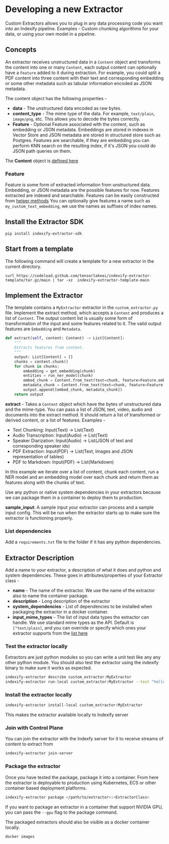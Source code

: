 
# Developing a new Extractor

Custom Extractors allows you to plug in any data processing code you want into an Indexify pipeline. Examples - Custom chunking algorithms for your data, or using your own model in a pipeline.


## Concepts

An extractor receives unstructured data in a `Content` object and transforms the content into one or many `Content`, each output content can optionally have a `Feature` added to it during extraction. For example, you could split a PDF content into three content with their text and corresponding embedding or some other metadata such as tabular information encoded as JSON metadata.

The content object has the following properties -

* **data** - The unstructured data encoded as raw bytes.
* **content_type** - The mime type of the data. For example, `text/plain`, `image/png`, etc. This allows you to decode the bytes correctly.
* **Feature** - Optional Feature associated with the content, such as embedding or JSON metadata. Embeddings are stored in indexes in Vector Store and JSON metadata are stored in structured store such as Postgres. Features are searchable, if they are embedding you can perform KNN search on the resulting index, if it's JSON you could do JSON path queries on them.

The **Content** object is [defined here](https://github.com/tensorlakeai/indexify/blob/11346c29055f16d397fc0901ec10139cdc945134/indexify_extractor_sdk/base_extractor.py#L48) 

### Feature
Feature is some form of extracted information from unstructured data. Embedding, or JSON metadata are the possible features for now. Features extracted are indexed and searchable.
Features can be easily constructed from [helper methods](https://github.com/tensorlakeai/indexify/blob/11346c29055f16d397fc0901ec10139cdc945134/indexify_extractor_sdk/base_extractor.py#L37)
You can optionally give features a name such as `my_custom_text_embedding`, we use the names as suffixes of index names.

## Install the Extractor SDK

```shell
pip install indexify-extractor-sdk
```

## Start from a template

The following command will create a template for a new extractor in the current directory. 

```shell
curl https://codeload.github.com/tensorlakeai/indexify-extractor-template/tar.gz/main | tar -xz  indexify-extractor-template-main
```

## Implement the Extractor 
The template contains a `MyExtractor` extractor in the `custom_extractor.py` file. Implement the extract method, which accepts a `Content` and produces a list of `Content`. The output content list is usually some form of transformation of the input and some features related to it. The valid output features are `Embedding` and `Metadata`. 

```py
def extract(self, content: Content) -> List[Content]:
    """
    Extracts features from content.
    """
    output: List[Content] = []
    chunks = content.chunk()
    for chunk in chunks:
        embedding = get_embedding(chunk)
        entities = run_ner_model(chunk)
        embed_chunk = Content.from_text(text=chunk, feature=Feature.embedding(name="text_embedding", values=embedding))
        metadata_chunk = Content.from_text(text=chunk, feature=Feature.metadata(name="metadata", json.dumps(entities))),
        output.append([embed_chunk, metadata_chunk])
    return output
```

**extract** - Takes a `Content` object which have the bytes of unstructured data and the mime-type. You can pass a list of JSON, text, video, audio and documents into the extract method. It should return a list of transformed or derived content, or a list of features. 
Examples - 

- Text Chunking: Input(Text) -> List(Text)
- Audio Transcription: Input(Audio) -> List(Text)
- Speaker Diarization: Input(Audio) -> List(JSON of text and corresponding speaker ids)
- PDF Extraction: Input(PDF) -> List(Text, Images and JSON representation of tables)
- PDF to Markdown: Input(PDF) -> List(Markdown)

In this example we iterate over a list of content, chunk each content, run a NER model and an embedding model over each chunk and return them as features along with the chunks of text.


<Note>
  Use any python or native system dependencies in your extractors because we can package them in a container to deploy them to production.
</Note>

**sample_input**: A sample input your extractor can process and a sample input config. This will be run when the extractor starts up to make sure the extractor is functioning properly.

### List dependencies

Add a `requirements.txt` file to the folder if it has any python dependencies.

## Extractor Description
Add a name to your extractor, a description of what it does and python and system dependencies. These goes in attributes/properties of your Extractor class -

* **name** - The name of the extractor. We use the name of the extractor also to name the container package.
* **description** - Long description of the extractor
* **system_dependencies** - List of dependencies to be installed when packaging the extractor in a docker container.
* **input_mime_types** - The list of input data types the extractor can handle. We use standard mime types as the API. Default is `["text/plain]`, and you can override or specify which ones your extractor supports from the [list here](https://developer.mozilla.org/en-US/docs/Web/HTTP/Basics_of_HTTP/MIME_types/Common_types)

### Test the extractor locally

Extractors are just python modules so you can write a unit test like any any other python module. You should also test the extractor using the indexify binary to make sure it works as expected. 

```bash
indexify-extractor describe custom_extractor:MyExtractor
indexify-extractor run-local custom_extractor:MyExtractor --text "hello world"
```

### Install the extractor locally

```bash
indexify-extractor install-local custom_extractor:MyExtractor 
```

This makes the extractor available locally to Indexify server

### Join with Control Plane
You can join the extractor with the Indexfy server for it to receive streams of content to extract from

```bash
indexify-extractor join-server
```

### Package the extractor
Once you have tested the package, package it into a container. From here the extractor is deployable to production using Kubernetes, ECS or other container based deployment platforms.

```bash
indexify-extractor package </path/to/extractor>:<ExtractorClass>
```

If you want to package an extractor in a container that support NVIDIA GPU, you can pass the `--gpu` flag to the package command.

The packaged extractors should also be visible as a docker container locally.

```bash
docker images
```
